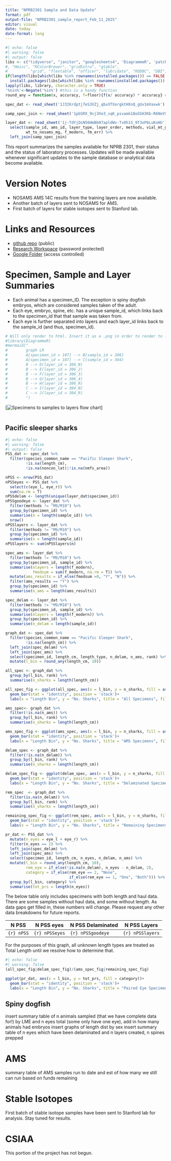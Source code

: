 ```yaml
---
title: "NPRB2301 Sample and Data Update"
format: pdf
output-file: "NPRB2301_sample_report_Feb_11_2025"
editor: visual
date: today
date-format: long
---
```


```r
#| echo: false
#| warning: false
#| output: false
libs <- c("tidyverse", "janitor", "googlesheets4", 'DiagrammeR', 'patchwork')
#, "Hmisc", "RColorBrewer", "gridExtra", "gtable", 
#          "grid", "flextable", "officer", "lubridate", "RODBC", "DBI", "gtable", "patchwork")
if(length(libs[which(libs %in% rownames(installed.packages()) == FALSE )]) > 0) {
  install.packages(libs[which(libs %in% rownames(installed.packages()) == FALSE)])}
lapply(libs, library, character.only = TRUE)
'%nin%'<-Negate('%in%') #this is a handy function
round_any = function(x, accuracy, f=floor){f(x/ accuracy) * accuracy} #note that this is specific to rounding down

spec_dat <- read_sheet('1J3IKrdptj7eS3VZj_qbxXTXorgktHXnQ_gUv1mVaxwk') %>% clean_names()

samp_spec_join <- read_sheet('1pbSRX_9vj3Xe3_vqK_psvamk18oGSH3Kb-R6NeVSQkc', sheet = 'Sample_Join') %>% clean_names()

layer_dat <- read_sheet('1j-TdYjQsN56HmBb07apldWv-TvOh1S_9T3oP6LuKoHU') %>% clean_names() %>% 
  select(sample_id, ams_id, layer_type, layer_order, methods, vial_mt_g, vial_dry_samp_g, layer_diam_mm,
         wt_to_nosams_mg, f_modern, fm_err) %>% 
  left_join(samp_spec_join)

```

This report summarizes the samples available for NPRB 2301, their status and the status of laboratory processes. Updates will be made available whenever significant updates to the sample database or analytical data become available.

# Version Notes

-   NOSAMS AMS 14C results from the training layers are now available.
-   Another batch of layers sent to NOSAMS for AMS.
-   First batch of layers for stable isotopes sent to Stanford lab.

# Links and Resources

-   [github repo](https://github.com/CindyTribuzio-NOAA/PSS_Ageing) (public)
-   [Research Workspace](https://www.researchworkspace.com/login) (password protected)
-   [Google Folder](https://drive.google.com/drive/folders/1xsjlj4UVk1kSxjrBIXrRbMp6OHLY9GhE) (access controlled)

# Specimen, Sample and Layer Summaries

-   Each animal has a specimen_ID. The exception is spiny dogfish embryos, which are considered samples taken of the adult.
-   Each eye, embryo, spine, etc. has a unique sample_id, which links back to the specimen_id that that sample was taken from.
-   Each eye is further separated into layers and each layer_id links back to the sample_id (and thus, specimen_id).

```r
# Will only render to html. Insert it as a .png in order to render to .pdf
#library(DiagrammeR)
#mermaid("
#        graph LR
#        A[specimen_id = 107] --> B[sample_id = 306]
#        A[specimen_id = 107] --> C(sample_id = 304)
#        B --> D(layer_id = 306_N)
#        B --> E(layer_id = 306_2)
#        B --> F(layer_id = 306_3)
#        B --> G(layer_id = 306_4)
#        B --> H(layer_id = 306_R)
#        C --> I(layer_id = 304_N)
#        C --> J(layer_id = 304_R)
#        ")
```

\[![Specimens to samples to layers flow chart](sample_layer_flow_chart.png)\]

```r

```

## Pacific sleeper sharks

```r
#| echo: false
#| warning: false
#| output: false
PSS_dat <- spec_dat %>% 
  filter(species_common_name == "Pacific Sleeper Shark",
         !is.na(length_cm),
         !is.na(noncon_lat)|!is.na(nmfs_area))

nPSS <- nrow(PSS_dat)
nPSSeyes <- PSS_dat %>% 
  select(c(eye_l, eye_r)) %>% 
  sum(na.rm = T)
nPSSdelam <- length(unique(layer_dat$specimen_id))
nPSSgoodeye <- layer_dat %>% 
  filter(methods != "M9/M10") %>% 
  group_by(specimen_id) %>% 
  summarise(n = length(sample_id)) %>% 
  nrow()
nPSSlayers <- layer_dat %>% 
  filter(methods != "M9/M10") %>% 
  group_by(specimen_id) %>% 
  summarise(n = length(sample_id))
nPSSlayers <- sum(nPSSlayers$n)

spec_ams <- layer_dat %>% 
  filter(methods != "M9/M10") %>% 
  group_by(specimen_id, sample_id) %>% 
  summarise(nlayers = length(f_modern),
            fmodsum = sum(f_modern, na.rm = T)) %>% 
  mutate(ams_results = if_else(fmodsum >0, "Y", "N")) %>% 
  filter(ams_results == "Y") %>% 
  group_by(specimen_id) %>% 
  summarise(n_ams = length(ams_results))

spec_delam <- layer_dat %>% 
  filter(methods != "M9/M10") %>% 
  group_by(specimen_id, sample_id) %>% 
  summarise(nlayers = length(f_modern)) %>% 
  group_by(specimen_id) %>% 
  summarise(n_delam = length(sample_id))

graph_dat <- spec_dat %>% 
  filter(species_common_name == "Pacific Sleeper Shark",
         !is.na(length_cm)) %>% 
  left_join(spec_delam) %>% 
  left_join(spec_ams) %>% 
  select(specimen_id, length_cm, length_type, n_delam, n_ams, rank) %>% 
  mutate(l_bin = round_any(length_cm, 10))

all_spec <- graph_dat %>% 
  group_by(l_bin, rank) %>% 
  summarise(n_sharks = length(length_cm))

all_spec_fig <- ggplot(all_spec, aes(x = l_bin, y = n_sharks, fill = as.factor(rank)))+
  geom_bar(stat = "identity", position = 'stack')+
  labs(x = "Length Bin", y = "No. Sharks", title = "All Specimens", fill = "Rank")

ams_spec<- graph_dat %>% 
  filter(!is.na(n_ams)) %>% 
  group_by(l_bin, rank) %>% 
  summarise(n_sharks = length(length_cm))

ams_spec_fig <- ggplot(ams_spec, aes(x = l_bin, y = n_sharks, fill = as.factor(rank)))+
  geom_bar(stat = "identity", position = 'stack')+
  labs(x = "Length Bin", y = "No. Sharks", title = "AMS Specimens", fill = "Rank")

delam_spec <- graph_dat %>% 
  filter(!is.na(n_delam)) %>% 
  group_by(l_bin, rank) %>% 
  summarise(n_sharks = length(length_cm))

delam_spec_fig <- ggplot(delam_spec, aes(x = l_bin, y = n_sharks, fill = as.factor(rank)))+
  geom_bar(stat = "identity", position = 'stack')+
  labs(x = "Length Bin", y = "No. Sharks", title = "Delaminated Specimens", fill = "Rank")

rem_spec  <- graph_dat %>% 
  filter(is.na(n_delam)) %>% 
  group_by(l_bin, rank) %>% 
  summarise(n_sharks = length(length_cm))

remaining_spec_fig <- ggplot(rem_spec, aes(x = l_bin, y = n_sharks, fill = as.factor(rank)))+
  geom_bar(stat = "identity", position = 'stack')+
  labs(x = "Length Bin", y = "No. Sharks", title = "Remaining Specimens", fill = "Rank")

pr_dat <- PSS_dat %>% 
  mutate(n_eyes = eye_l + eye_r) %>% 
  filter(n_eyes == 2) %>% 
  left_join(spec_delam) %>% 
  left_join(spec_ams) %>% 
  select(specimen_id, length_cm, n_eyes, n_delam, n_ams) %>% 
  mutate(l_bin = round_any(length_cm, 10),
         rem_eye = if_else(!is.na(n_delam), n_eyes - n_delam, 2),
         category = if_else(rem_eye == 2, "None",
                            if_else(rem_eye == 1, "One", "Both"))) %>% 
  group_by(l_bin, category) %>% 
  summarise(tot_prs = length(n_eyes))
```

The below table only includes specimens with both length and haul data. There are some samples without haul data, and some without length. As data gaps get filled in, these numbers will change. Please request any other data breakdowns for future reports.

| N PSS      | N PSS eyes     | N PSS Delaminated | N PSS Layers     |
|------------|----------------|-------------------|------------------|
| `{r} nPSS` | `{r} nPSSeyes` | `{r} nPSSgoodeye` | `{r} nPSSlayers` |

For the purposes of this graph, all unknown length types are treated as Total Length until we resolve how to determine that. 

```r
#| echo: false
#| warning: false
(all_spec_fig|delam_spec_fig)/(ams_spec_fig|remaining_spec_fig)

ggplot(pr_dat, aes(x = l_bin, y = tot_prs, fill = category))+
  geom_bar(stat = "identity", position = 'stack')+
  labs(x = "Length Bin", y = "No. Sharks", title = "Paired Eye Specimens", fill = "")
```

## Spiny dogfish

insert summary table of n animals sampled (that we have complete data for!) by LME and n eyes total (some only have one eye), add in how many animals had embryos insert graphs of length dist by sex insert summary table of n eyes which have been delaminated and n layers created, n spines prepped

# AMS

summary table of AMS samples run to date and est of how many we still can run based on funds remaining

# Stable Isotopes

First batch of stable isotope samples have been sent to Stanford lab for analysis. Stay tuned for results.

# CSIAA

This portion of the project has not begun.
